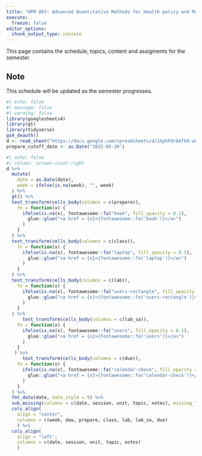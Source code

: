 ```yaml
---
title: "HPM 883: Advanced Quantitative Methods for Health policy and Management"
execute: 
  freeze: false
editor_options: 
  chunk_output_type: console
---
```


This page contains the schedule, topics, content and assigments for the semester.

::: callout-tip
## Note

This schedule will be updated as the semester progresses.
:::

```r
#| echo: false
#| message: false
#| warning: false
library(googlesheets4)
library(gt)
library(tidyverse)
gs4_deauth()
d <- read_sheet("https://docs.google.com/spreadsheets/d/1XpkFUr6AfkO-w0mqtXZbBUIA_lxVNsePaWCtRMDuE0U/edit?usp=sharing", sheet = "Schedule")
prepare_cutoff_date <- as.Date("2025-05-20")
```


```r
#| echo: false
#| column: screen-inset-right
d %>% 
  mutate(
    date = as.Date(date),
    week = ifelse(is.na(week), "", week)
  ) %>%
  gt() %>%
  text_transform(cells_body(columns = c(prepare)),
    fn = function(x) {
      ifelse(is.na(x), fontawesome::fa("book", fill_opacity = 0.1),
        glue::glue("<a href = {x}>{fontawesome::fa('book')}</a>")
      )
    }
  ) %>%
  text_transform(cells_body(columns = c(class)),
    fn = function(x) {
      ifelse(is.na(x), fontawesome::fa("laptop", fill_opacity = 0.1),
        glue::glue("<a href = {x}>{fontawesome::fa('laptop')}</a>")
      )
    }
  ) %>% 
  text_transform(cells_body(columns = c(lab)),
    fn = function(x) {
      ifelse(is.na(x), fontawesome::fa("users-rectangle", fill_opacity = 0.1),
        glue::glue("<a href = {x}>{fontawesome::fa('users-rectangle')}</a>")
      )
    }
  ) %>%
      text_transform(cells_body(columns = c(lab_sa)),
    fn = function(x) {
      ifelse(is.na(x), fontawesome::fa("users", fill_opacity = 0.1),
        glue::glue("<a href = {x}>{fontawesome::fa('users')}</a>")
      )
    }
   ) %>%
      text_transform(cells_body(columns = c(due)),
    fn = function(x) {
      ifelse(is.na(x), fontawesome::fa("calendar-check", fill_opacity = 0.1),
        glue::glue("<a href = {x}>{fontawesome::fa('calendar-check')}</a>")
      )
    }
  ) %>%
  fmt_date(date, date_style = 9) %>%
  sub_missing(columns = c(date, session, unit, topic, notes), missing_text = "") %>%
  cols_align(
    align = "center", 
    columns = c(week, dow, prepare, class, lab, lab_sa, due)
    ) %>%
  cols_align(
    align = "left", 
    columns = c(date, session, unit, topic, notes)
    )  
```
